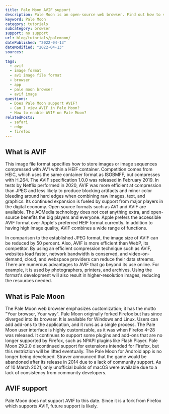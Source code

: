 ```yaml
---
title: Pale Moon AVIF support
description: Pale Moon is an open-source web browser. Find out how to support and view AVIF images.
keyword: Pale Moon
category: tutorials
subcategory: browser
support: no support
url: blog/tutorials/palemoon/
datePublished: "2022-04-13"
dateModified: "2022-04-13"
sources:
  -
tags:
  - avif
  - image format
  - av1 image file format
  - browser
  - app
  - pale moon browser
  - avif image
questions:
  - Does Pale Moon support AVIF?
  - Can I view AVIF in Pale Moon?
  - How to enable AVIF on Pale Moon?
relatedPosts:
  - safari
  - edge
  - firefox
---
```


## What is AVIF

This image file format specifies how to store images or image sequences compressed with AV1 within a HEIF container. Competition comes from HEIC, which uses the same container format as ISOBMFF, but compresses with H.264. The AVIF specification 1.0.0 was released in February 2019. In tests by Netflix performed in 2020, AVIF was more efficient at compression than JPEG and less likely to produce blocking artifacts and minor color bleeding around hard edges when combining raw images, text, and graphics. Its continued expansion is fueled by support from major players in the digital economy. Open source formats such as AV1 and AVIF are available. The AOMedia technology does not cost anything extra, and open-source benefits the big players and everyone. Apple prefers the accessible AVIF format over Apple's preferred HEIF format currently. In addition to having high image quality, AVIF combines a wide range of functions.

In comparison to the established JPEG format, the image size of AVIF can be reduced by 50 percent. Also, AVIF is more efficient than WebP, its competitor. By using an efficient compression technique such as AVIF, websites load faster, network bandwidth is conserved, and video-on-demand, cloud, and webspace providers can reduce their data streams. There are numerous advantages to AVIF that go beyond its use online. For example, it is used by photographers, printers, and archives. Using the format's development will also result in higher-resolution images, reducing the resources needed.

## What is Pale Moon

The Pale Moon web browser emphasizes customization; it has the motto "Your browser, Your way". Pale Moon originally forked Firefox but has since diverged into its browser. It is available for Windows and Linux. Users can add add-ons to the application, and it runs as a single process. The Pale Moon user interface is highly customizable, as it was when Firefox 4–28 was released. It continues to support some plugins and add-ons that are no longer supported by Firefox, such as NPAPI plugins like Flash Player. Pale Moon 29.2.0 discontinued support for extensions intended for Firefox, but this restriction will be lifted eventually. The Pale Moon for Android app is no longer being developed. Straver announced that the game would be abandoned after its release in 2014 due to a lack of community support. As of 10 March 2021, only unofficial builds of macOS were available due to a lack of consistency from community developers.

## AVIF support

Pale Moon does not support AVIF to this date. Since it is a fork from Firefox which supports AVIF, future support is likely.
